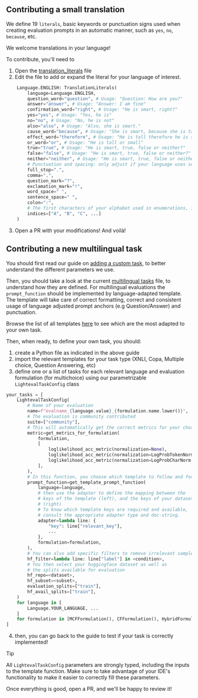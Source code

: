 ## Contributing a small translation

We define 19 `literals`, basic keywords or punctuation signs used when creating evaluation prompts in an automatic manner, such as `yes`, `no`, `because`, etc.

We welcome translations in your language!

To contribute, you'll need to
1. Open the [translation_literals](https://github.com/huggingface/lighteval/blob/main/src/lighteval/tasks/templates/utils/translation_literals.py) file
2. Edit the file to add or expand the literal for your language of interest. 

```python
    Language.ENGLISH: TranslationLiterals(
        language=Language.ENGLISH,
        question_word="question", # Usage: "Question: How are you?"
        answer="answer", # Usage: "Answer: I am fine"
        confirmation_word="right", # Usage: "He is smart, right?"
        yes="yes", # Usage: "Yes, he is"
        no="no", # Usage: "No, he is not"
        also="also", # Usage: "Also, she is smart."
        cause_word="because", # Usage: "She is smart, because she is tall"
        effect_word="therefore", # Usage: "He is tall therefore he is smart"
        or_word="or", # Usage: "He is tall or small"
        true="true", # Usage: "He is smart, true, false or neither?"
        false="false", # Usage: "He is smart, true, false or neither?"
        neither="neither", # Usage: "He is smart, true, false or neither?"
        # Punctuation and spacing: only adjust if your language uses something different than in English
        full_stop=".",
        comma=",",
        question_mark="?",
        exclamation_mark="!",
        word_space=" ",
        sentence_space=" ",
        colon=":",
        # The first characters of your alphabet used in enumerations, if different from English
        indices=["A", "B", "C", ...]
    )
```

3. Open a PR with your modifications! And voilà!

## Contributing a new multilingual task

You should first read our guide on [adding a custom task](adding-a-custom-task), to better understand the different parameters we use. 

Then, you should take a look at the current [multilingual tasks](https://github.com/huggingface/lighteval/blob/main/src/lighteval/tasks/multilingual/tasks.py) file, to understand how they are defined. For multilingual evaluations the `prompt_function` should be implemented by language-adapted template. The template will take care of correct formatting, correct and consistent usage of language adjusted prompt anchors (e.g Question/Answer) and punctuation.

Browse the list of all templates [here](https://github.com/huggingface/lighteval/tree/main/src/lighteval/tasks/templates) to see which are the most adapted to your own task.

Then, when ready, to define your own task, you should:
1. create a Python file as indicated in the above guide
2. import the relevant templates for your task type (XNLI, Copa, Multiple choice, Question Answering, etc)
3. define one or a list of tasks for each relevant language and evaluation formulation (for multichoice) using our parametrizable `LightevalTaskConfig` class

```python
your_tasks = [
    LightevalTaskConfig(
        # Name of your evaluation
        name=f"evalname_{language.value}_{formulation.name.lower()}",
        # The evaluation is community contributed 
        suite=["community"],
        # This will automatically get the correct metrics for your chosen formulation
        metric=get_metrics_for_formulation(
            formulation,
            [
                loglikelihood_acc_metric(normalization=None),
                loglikelihood_acc_metric(normalization=LogProbTokenNorm()),
                loglikelihood_acc_metric(normalization=LogProbCharNorm()),
            ],
        ),
        # In this function, you choose which template to follow and for which language and formulation
        prompt_function=get_template_prompt_function(
            language=language,
            # then use the adapter to define the mapping between the 
            # keys of the template (left), and the keys of your dataset
            # (right)
            # To know which template keys are required and available,
            # consult the appropriate adapter type and doc-string.
            adapter=lambda line: {
                "key": line["relevant_key"],
                ...
            },
            formulation=formulation,
        ),
        # You can also add specific filters to remove irrelevant samples 
        hf_filter=lambda line: line["label"] in <condition>,
        # You then select your huggingface dataset as well as 
        # the splits available for evaluation
        hf_repo=<dataset>,
        hf_subset=<subset>,
        evaluation_splits=["train"],
        hf_avail_splits=["train"],
    )
    for language in [
        Language.YOUR_LANGUAGE, ...
    ]
    for formulation in [MCFFormulation(), CFFormulation(), HybridFormulation()]
]
```
4. then, you can go back to the guide to test if your task is correctly implemented!

> [!TIP]
> All `LightevalTaskConfig` parameters are strongly typed, including the inputs to the template function. Make sure to take advantage of your IDE's functionality to make it easier to correctly fill these parameters.


Once everything is good, open a PR, and we'll be happy to review it!